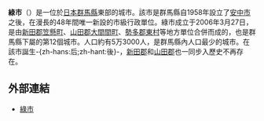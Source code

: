 {{日本都市|
自治體名=綠市|
圖像=[[File:Iwajuku_Museum_3.jpg|240px]]|
圖像說明=[[岩宿遺跡|岩宿博物館]]|
市章=[[File:Emblem_of_Midori.jpg|100px]]|
日文原名=みどり市|
平假名=みどりし|
羅馬字拼音=Midori-shi|
都道府縣=群馬縣|
支廳=|
編號=10212-1|
面積=208.23|
邊界未定=|
人口=53,217|
統計時間=2007年5月31日|
自治體=[[桐生市|桐生市]]、[[伊勢崎市|伊勢崎市]]、[[太田市|太田市]]、[[沼田市|沼田市]]<br>[[栃木縣|栃木縣]]：[[佐野市|佐野市]]、[[鹿沼市|鹿沼市]]、[[日光市|日光市]]|
花=|
樹=|
鳥=|
其他象徵物=|
其他象徵=|
市長=|
郵遞區號=379-2395|
所在地=綠市笠懸町鹿2952|
電話號碼=277-76-2111|
外部連結=http://www.city.midori.gunma.jp/|
經度=|
緯度=|
地圖=[[File:Midori_in_Gunma_Prefecture.png|250px]]|
註記=人口：[http://www.city.midori.gunma.jp/index.html 綠市官方網頁]|
}}
'''綠市'''（{{jpn|j=みどり市|hg=みどりし|rm=Midori shi|f=y}}）是一位於[[日本|日本]][[群馬縣|群馬縣]]東部的城市。該市是群馬縣自1958年設立了[[安中市|安中市]]之後，在漫長的48年間唯一新設的市級行政單位。綠市成立于2006年3月27日，是由[[新田郡|新田郡]][[笠懸町|笠懸町]]、[[山田郡_(群馬縣)|山田郡]][[大間間町|大間間町]]、[[勢多郡|勢多郡]][[東村|東村]]等地方單位合併而成的，也是群馬縣下屬的第12個城市。人口約有5万3000人，是群馬縣內人口最少的城市。在該市誕生-{zh-hans:后;zh-hant:後}-，[[新田郡|新田郡]]和[[山田郡_(群馬縣)|山田郡]]也一同步入歷史不再存在。

== 外部連結 ==
*[http://www.city.midori.gunma.jp/ 綠市] {{Wayback|url=http://www.city.midori.gunma.jp/ |date=20070701031600 }}

{{群馬縣}}
{{日本地理小作品}}